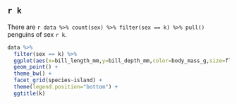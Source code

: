 ## `r k`

There are `r data %>% count(sex) %>% filter(sex == k) %>% pull()` penguins of sex `r k`.

```r

data %>% 
  filter(sex == k) %>% 
  ggplot(aes(x=bill_length_mm,y=bill_depth_mm,color=body_mass_g,size=flipper_length_mm,shape =as_factor(year))) +
  geom_point() +
  theme_bw() +
  facet_grid(species~island) +
  theme(legend.position="bottom") +
  ggtitle(k)
  
```

\newpage